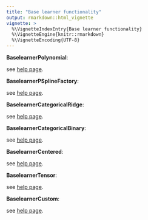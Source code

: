 ```yaml
---
title: "Base learner functionality"
output: rmarkdown::html_vignette
vignette: >
  %\VignetteIndexEntry{Base learner functionality}
  %\VignetteEngine{knitr::rmarkdown}
  %\VignetteEncoding{UTF-8}
---
```


__BaselearnerPolynomial__:

see [help page](../reference/BaselearnerPolynomial.html).

__BaselearnerPSplineFactory__:

see [help page](../reference/BaselearnerPSpline.html).

__BaselearnerCategoricalRidge__:

see [help page](../reference/BaselearnerCategoricalRidge.html).

__BaselearnerCategoricalBinary__:

see [help page](../reference/BaselearnerCategoricalBinary.html).

__BaselearnerCentered__:

see [help page](../reference/BaselearnerCentered.html).

__BaselearnerTensor__:

see [help page](../reference/BaselearnerTensor.html).

__BaselearnerCustom__:

see [help page](../reference/BaselearnerCustom.html).

<!--
__BaselearnerCustomCpp__:

see [help page](../reference/BaselearnerCustomCpp.html).
-->
